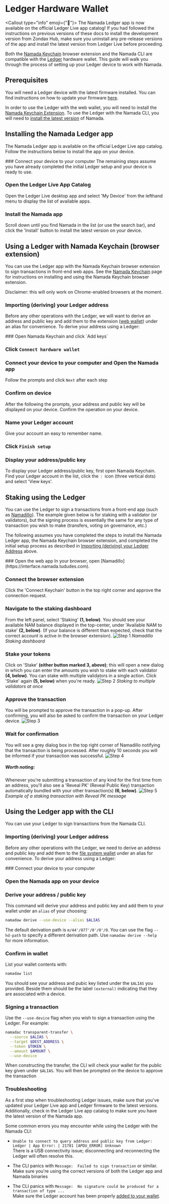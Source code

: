 
# Ledger Hardware Wallet

<Callout type="info" emoji={"🎉"}>
The Namada Ledger app is now available on the official Ledger Live app catalog! If you had followed the instructions on previous versions of these 
docs to install the development version from Zondax Hub, make sure you uninstall any pre-release versions of the app and install the latest 
version from Ledger Live before proceeding.
</Callout>

Both the [Namada Keychain](./web-wallet.mdx) browser extension and the Namada CLI are compatible with the [Ledger](https://www.ledger.com/) hardware wallet. 
This guide will walk you through the process of setting up your Ledger device to work with Namada.

## Prerequisites
You will need a Ledger device with the latest firmware installed. You can find instructions on how to update your firmware [here](https://support.ledger.com/hc/en-us/articles/360002731113-Update-device-firmware).

In order to use the Ledger with the web wallet, you will need to install the [Namada Keychain Extension](./web-wallet.mdx#install). To use the Ledger with the Namada CLI, 
you will need to [install the latest version](./../../introduction/install.mdx) of Namada.

## Installing the Namada Ledger app
The Namada Ledger app is available on the official Ledger Live app catalog. Follow the instructions below to install the app on your device.

<Steps>
### Connect your device to your computer 
The remaining steps assume you have already completed the initial Ledger setup and your device is ready to use.

### Open the Ledger Live App Catalog
Open the Ledger Live desktop app and select 'My Device' from the lefthand menu to display the list of available apps.

### Install the Namada app
Scroll down until you find Namada in the list (or use the search bar), and click the 'Install' button to install the latest version on your device.

</Steps>

## Using a Ledger with Namada Keychain (browser extension)

You can use the Ledger app with the Namada Keychain browser extension to sign transactions in front-end web apps. See the 
[Namada Keychain](./web-wallet.mdx) page for instructions on installing and using the Namada Keychain browser extension.

<Callout>
Disclaimer: this will only work on Chrome-enabled browsers at the moment.
</Callout>

### Importing (deriving) your Ledger address
Before any other operations with the Ledger, we will want to derive an address and public key and add them to the extension ([web wallet](./web-wallet.mdx)) under an alias for convenience.
To derive your address using a Ledger:

<Steps>
### Open Namada Keychain and click `Add keys`

### Click `Connect hardware wallet`

### Connect your device to your computer and Open the Namada app
Follow the prompts and click `Next` after each step

### Confirm on device
After the following the prompts, your address and public key will be displayed on your device. Confirm the operation on your device.

### Name your Ledger account
Give your account an easy to remember name.

### Click `Finish setup`
</Steps>

### Display your address/public key
To display your Ledger address/public key, first open Namada Keychain. Find your Ledger account in the list, click the `⋮` icon (three vertical dots) and select 'View keys'. 

## Staking using the Ledger
You can use the Ledger to sign a transactions from a front-end app (such as [Namadillo](./../../integrating-with-namada/interface.mdx)). The example given below is 
for staking with a validator (or validators), but the signing process is essentially the same for any type of transaction you wish to make (transfers, voting on governance, etc.)  

The following assumes you have completed the steps to install the Namada Ledger app, the Namada Keychain browser extension, and completed the initial setup process as described 
in [Importing (deriving) your Ledger Address](#importing-deriving-your-ledger-address) above.

<Steps>
### Open the web app
In your browser, open [Namadillo](https://interface.namada.tududes.com).

### Connect the browser extension
Click the 'Connect Keychain' button in the top right corner and approve the connection request.

### Navigate to the staking dashboard
From the left panel, select 'Staking' **(1, below)**. You should see your available NAM balance displayed in the top-center, under 'Available NAM to stake' **(2, below)**. 
(If your balance is different than expected, check that the correct account is active in the browser extension).
![Step 1](../../../public/images/stake1.png)
*Namadillo Staking dashboard*
### Stake your tokens
Click on 'Stake' **(either button marked 3, above)**; this will open a new dialog in which you can enter the amounts you wish to stake with each validator **(4, below)**. 
You can stake with multiple validators in a single action. Click 'Stake' again **(5, below)** when you're ready.
![Step 2](../../../public/images/stake2.png)
*Staking to multiple validators at once*

### Approve the transaction
You will be prompted to approve the transaction in a pop-up. After confirming, you will also be asked to confirm the transaction on your Ledger device.
![Step 3](../../../public/images/stake3.png)

### Wait for confirmation
You will see a grey dialog box in the top right corner of Namadillo notifying that the transaction is being processed. After roughly 10 seconds you will be informed 
if your transaction was successful.
![Step 4](../../../public/images/stake4.png)
</Steps>

##### Worth noting:
Whenever you're submitting a transaction of any kind for the first time from an address, you'll also see a 'Reveal PK' (Reveal Public Key) transaction automatically bundled with your other transaction(s) **(6, below)**. 
![Step 5](../../../public/images/stake5.png)
*Example of a staking transaction with Reveal PK message*
## Using the Ledger app with the CLI
You can use your Ledger to sign transactions from the Namada CLI.

### Importing (deriving) your Ledger address
Before any other operations with the Ledger, we need to derive an address and public key and add them to the [file system wallet](./file-system-wallet.mdx) under an alias for convenience.
To derive your address using a Ledger:

<Steps>
### Connect your device to your computer

### Open the Namada app on your device

### Derive your address / public key
This command will derive your address and public key and add them to your wallet under an `alias` of your choosing:
```bash copy
namadaw derive --use-device --alias $ALIAS
```
The default derivation path is `m/44'/877'/0'/0'/0`. You can use the flag `--hd-path` to specify a different derivation path. Use `namadaw derive --help` for more information.

### Confirm in wallet
List your wallet contents with:
```bash copy
namadaw list
```
You should see your address and pubic key listed under the `$ALIAS` you provided. Beside them should be the label `(external)` indicating that they are associated with a device.
</Steps>

### Signing a transaction
Use the `--use-device` flag when you wish to sign a transaction using the Ledger. For example:
```bash copy
namadac transparent-transfer \
  --source $ALIAS \
  --target $DEST_ADDRESS \
  --token $TOKEN \
  --amount $AMOUNT \
  --use-device
```
When constructing the transfer, the CLI will check your wallet for the public key given under `$ALIAS`. You will then be prompted on the device to approve the transaction

### Troubleshooting
As a first step when troubleshooting Ledger issues, make sure that you've updated your Ledger Live app and Ledger firmware to the latest versions. 
Additionally, check in the Ledger Live app catalog to make sure you have the latest version of the Namada app.

Some common errors you may encounter while using the Ledger with the Namada CLI:

- `Unable to connect to query address and public key from Ledger: Ledger | App Error: | 21781 [APDU_ERROR] Unknown`  
There is a USB connectivity issue; disconnecting and reconnecting the Ledger will often resolve this.

- The CLI panics with `Message:  Failed to sign transaction` or similar.  
Make sure you're using the correct versions of both the Ledger app and Namada binaries

- The CLI panics with `Message:  No signature could be produced for a transaction of type ...`  
Make sure the Ledger account has been properly [added to your wallet](#importing-deriving-your-ledger-address-1).
